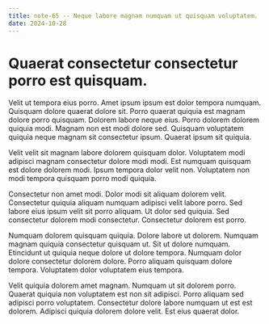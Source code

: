 ```yaml
---
title: note-65 -- Neque labore magnam numquam ut quisquam voluptatem.
date: 2024-10-28
---
```


# Quaerat consectetur consectetur porro est quisquam.

Velit ut tempora eius porro. Amet ipsum ipsum est dolor tempora numquam. Quisquam dolore quaerat dolore sit. Porro quaerat quiquia est magnam dolore porro quisquam. Dolorem labore neque eius. Porro dolorem dolorem quiquia modi. Magnam non est modi dolore sed. Quisquam voluptatem quiquia neque magnam sit consectetur ipsum. Quaerat ipsum sit quiquia.

Velit velit sit magnam labore dolorem quisquam dolor. Voluptatem modi adipisci magnam consectetur dolore modi modi. Est numquam quisquam est dolore dolorem modi. Ipsum tempora dolor velit non. Voluptatem non modi tempora quisquam porro modi quiquia.

Consectetur non amet modi. Dolor modi sit aliquam dolorem velit. Consectetur quiquia aliquam numquam adipisci velit labore porro. Sed labore eius ipsum velit sit porro aliquam. Ut dolor sed quiquia. Sed consectetur dolorem modi consectetur. Consectetur dolorem est porro.

Numquam dolorem quisquam quiquia. Dolore labore ut dolorem. Numquam magnam quiquia consectetur quisquam ut. Sit ut dolore numquam. Etincidunt ut quiquia neque dolore ut dolore tempora. Numquam dolor dolore consectetur dolorem dolore. Porro aliquam quisquam dolore tempora. Voluptatem dolor voluptatem eius tempora.

Velit quiquia dolorem amet magnam. Numquam ut sit dolorem porro. Quaerat quiquia non voluptatem est non sit adipisci. Porro aliquam sed adipisci porro voluptatem. Consectetur dolore labore numquam ut est est dolorem. Adipisci quiquia dolorem dolore velit. Est eius quaerat dolor.

